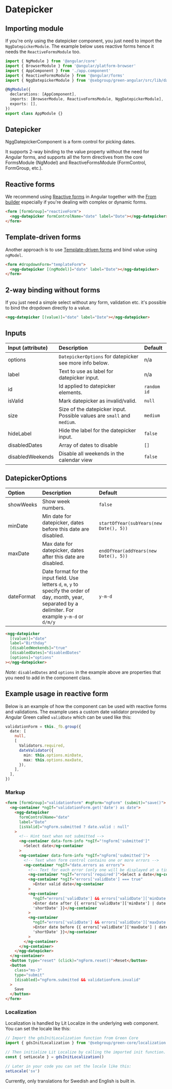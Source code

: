 
# Datepicker

## Importing module

If you're only using the datepicker component, you just need to import the `NggDatepickerModule`. The example below uses reactive forms hence it needs the `ReactiveFormsModule` too.

```typescript
import { NgModule } from '@angular/core'
import { BrowserModule } from '@angular/platform-browser'
import { AppComponent } from './app.component'
import { ReactiveFormsModule } from '@angular/forms'
import { NggDatepickerModule } from '@sebgroup/green-angular/src/lib/datepicker'

@NgModule({
  declarations: [AppComponent],
  imports: [BrowserModule, ReactiveFormsModule, NggDatepickerModule],
  exports: [],
})
export class AppModule {}
```

## Datepicker

NggDatepickerComponent is a form control for picking dates.

It supports 2-way binding to the value property without the need for Angular forms,
and supports all the form directives from the core FormsModule (NgModel) and ReactiveFormsModule (FormControl, FormGroup, etc.).

<Story id="components-datepicker--simple" />

## Reactive forms

We recommend using <a href="https://angular.io/guide/reactive-forms" target="_blank">Reactive forms</a> in Angular together with the <a href="https://angular.io/api/forms/FormBuilder" target="_blank">From builder</a> especially
if you're dealing with complex or dynamic forms.

```html
<form [formGroup]="reactiveForm">
  <ngg-datepicker formControlName="date" label="Date"></ngg-datepicker>
</form>
```

## Template-driven forms

Another approach is to use <a href="https://angular.io/guide/forms" target="_blank">Template-driven forms</a> and bind value using `ngModel`.

```html
<form #dropdownForm="templateForm">
  <ngg-datepicker [(ngModel)]="date" label="Date"></ngg-datepicker>
</form>
```

## 2-way binding without forms

If you just need a simple select without any form, validation etc. it's possible to bind the dropdown directly to a value.

```html
<ngg-datepicker [(value)]="date" label="Date"></ngg-datepicker>
```

## Inputs

| Input (attribute) | Description                                                             | Default     |
| :---------------- | :---------------------------------------------------------------------- | :---------- |
| options           | `DatepickerOptions` for datepicker see more info below.                 | n/a         |
| label             | Text to use as label for datepicker input.                              | n/a         |
| id                | Id applied to datepicker elements.                                      | `random id` |
| isValid           | Mark datepicker as invalid/valid.                                       | `null`      |
| size              | Size of the datepicker input. Possible values are `small` and `medium`. | `medium`    |
| hideLabel         | Hide the label for the datepicker input.                                | `false`     |
| disabledDates     | Array of dates to disable                                               | `[]`        |
| disabledWeekends  | Disable all weekends in the calendar view                               | `false`     |

## DatepickerOptions

| Option     | Description                                                                                                                                                   | Default                                |
| :--------- | :------------------------------------------------------------------------------------------------------------------------------------------------------------ | :------------------------------------- |
| showWeeks  | Show week numbers.                                                                                                                                            | `false`                                |
| minDate    | Min date for datepicker, dates before this date are disabled.                                                                                                 | `startOfYear(subYears(new Date(), 5))` |
| maxDate    | Max date for datepicker, dates after this date are disabled.                                                                                                  | `endOfYear(addYears(new Date(), 5))`   |
| dateFormat | Date format for the input field. Use letters `d`, `m`, `y` to specify the order of day, month, year, separated by a delimiter. For example `y-m-d` or `d/m/y` | `y-m-d`                                |

```html
<ngg-datepicker
  [(value)]="date"
  label="Birthday"
  [disabledWeekends]="true"
  [disabledDates]="disabledDates"
  [options]="options"
></ngg-datepicker>
```

_Note:_ `disabledDates` and `options` in the example above are properties that you need to add in the component class.

<Canvas>
  <Story id="components-datepicker--custom-options" />
</Canvas>

## Example usage in reactive form

Below is an example of how the component can be used with reactive forms and validations. The example uses a custom date validator provided by Angular Green called `validDate` which can be used like this:

```ts
validationForm = this._fb.group({
  date: [
    null,
    [
      Validators.required,
      dateValidator({
        min: this.options.minDate,
        max: this.options.maxDate,
      }),
    ],
  ],
})
```

<Story id="components-datepicker--form" />

### Markup

```html
<form [formGroup]="validationForm" #ngForm="ngForm" (submit)="save()">
  <ng-container *ngIf="validationForm.get('date') as date">
    <ngg-datepicker
      formControlName="date"
      label="Date"
      [isValid]="ngForm.submitted ? date.valid : null"
    >
      <!-- Hint text when not submitted -->
      <ng-container data-form-info *ngIf="!ngForm['submitted']"
        >Select date</ng-container
      >
      <ng-container data-form-info *ngIf="ngForm['submitted']">
        <!-- Text when form control contains one or more errors -->
        <ng-container *ngIf="date.errors as errors">
          <!-- Text for each error (only one will be displayed at a time) -->
          <ng-container *ngIf="errors['required']">Select a date</ng-container>
          <ng-container *ngIf="errors['validDate'] === true"
            >Enter valid date</ng-container
          >
          <ng-container
            *ngIf="errors['validDate'] && errors['validDate']['minDate']"
            >Enter date after {{ errors['validDate']['minDate'] | date:
            'shortDate' }}</ng-container
          >
          <ng-container
            *ngIf="errors['validDate'] && errors['validDate']['maxDate']"
            >Enter date before {{ errors['validDate']['maxDate'] | date:
            'shortDate' }}</ng-container
          >
        </ng-container>
      </ng-container>
    </ngg-datepicker>
  </ng-container>
  <button type="reset" (click)="ngForm.reset()">Reset</button>
  <button
    class="ms-3"
    type="submit"
    [disabled]="ngForm.submitted && validationForm.invalid"
  >
    Save
  </button>
</form>
```

### Localization

Localization is handled by Lit Localize in the underlying web component. You can set the locale like this:

```ts
// Import the gdsInitLocalization function from Green Core
import { gdsInitLocalization } from '@sebgroup/green-core/localization'

// Then initialize Lit Localize by calling the imported init function. This returns a `setLocale` function which you can use to set the locale.
const { setLocale } = gdsInitLocalization()

// Later in your code you can set the locale like this:
setLocale('sv')
```

Currently, only translations for Swedish and English is built in.
